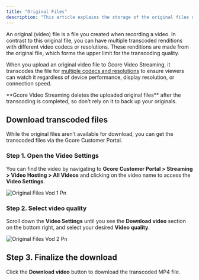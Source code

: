 ```yaml
---
title: "Original Files"
description: "This article explains the storage of the original files uploaded for VOD streaming"
---
```


An original (video) file is a file you created when recording a video. In contrast to this original file, you can have multiple transcoded renditions with different video codecs or resolutions. These renditions are made from the original file, which forms the upper limit for the transcoding quality.

When you upload an original video file to Gcore Video Streaming, it transcodes the file for [multiple codecs and resolutions](https://gcore.com/docs/streaming-platform/video-hosting/hls-and-mp4) to ensure viewers can watch it regardless of device performance, display resolution, or connection speed.

<Info>
  **Gcore Video Streaming deletes the uploaded original files** after the transcoding is completed, so don’t rely on it to back up your originals.
</Info>

## Download transcoded files

While the original files aren’t available for download, you can get the transcoded files via the Gcore Customer Portal.

### Step 1. Open the Video Settings

You can find the video by navigating to **Gcore** **Customer Portal \> Streaming \> Video** **Hosting \> All Videos** and clicking on the video name to access the **Video Settings**.

![Original Files Vod 1 Pn](/images/original-files-vod-1.png)

### Step 2. Select video quality

Scroll down the **Video Settings** until you see the **Download video** section on the bottom right, and select your desired **Video quality**.

![Original Files Vod 2 Pn](/images/original-files-vod-2.png)

## Step 3. Finalize the download

Click the **Download video** button to download the transcoded MP4 file.